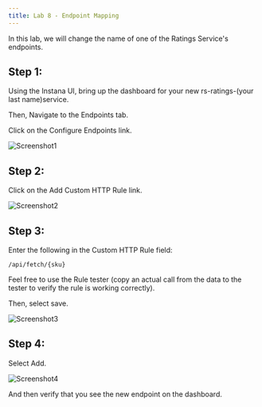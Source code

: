 ```yaml
---
title: Lab 8 - Endpoint Mapping
---
```

In this lab, we will change the name of one of the Ratings Service's endpoints.

## Step 1:

Using the Instana UI, bring up the dashboard for your new rs-ratings-(your last name)service.

Then, Navigate to the Endpoints tab.

Click on the Configure Endpoints link.

![Screenshot1](images/8.1.png)

## Step 2:

Click on the Add Custom HTTP Rule link.

![Screenshot2](images/8.2.png)

## Step 3:

Enter the following in the Custom HTTP Rule field:

```
/api/fetch/{sku}
```

Feel free to use the Rule tester (copy an actual call from the data to the tester to verify the rule is working correctly).

Then, select save.

![Screenshot3](images/8.3.png)

## Step 4:

Select Add.

![Screenshot4](images/8.4.png)

And then verify that you see the new endpoint on the dashboard.
